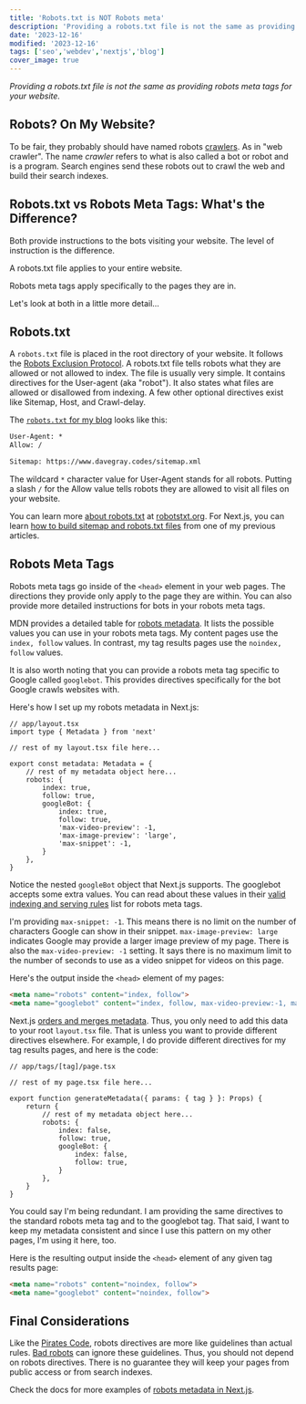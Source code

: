 ```yaml
---
title: 'Robots.txt is NOT Robots meta'
description: 'Providing a robots.txt file is not the same as providing robots meta tags for your website.'
date: '2023-12-16'
modified: '2023-12-16'
tags: ['seo','webdev','nextjs','blog']
cover_image: true
---
```


_Providing a robots.txt file is not the same as providing robots meta tags for your website._

## Robots? On My Website? 

To be fair, they probably should have named robots [crawlers](https://developer.mozilla.org/en-US/docs/Glossary/Crawler). As in "web crawler". The name _crawler_ refers to what is also called a bot or robot and is a program. Search engines send these robots out to crawl the web and build their search indexes.

## Robots.txt vs Robots Meta Tags: What's the Difference?

Both provide instructions to the bots visiting your website. The level of instruction is the difference.

A robots.txt file applies to your entire website. 

Robots meta tags apply specifically to the pages they are in.

Let's look at both in a little more detail...

## Robots.txt 

A `robots.txt` file is placed in the root directory of your website. It follows the [Robots Exclusion Protocol](https://www.rfc-editor.org/rfc/rfc9309.html). A robots.txt file tells robots what they are allowed or not allowed to index. The file is usually very simple. It contains directives for the User-agent (aka "robot"). It also states what files are allowed or disallowed from indexing. A few other optional directives exist like Sitemap, Host, and Crawl-delay.

The [`robots.txt` for my blog](https://www.davegray.codes/robots.txt) looks like this:

```txt 
User-Agent: *
Allow: /

Sitemap: https://www.davegray.codes/sitemap.xml
```
The wildcard `*` character value for User-Agent stands for all robots. Putting a slash `/` for the Allow value tells robots they are allowed to visit all files on your website.

You can learn more [about robots.txt](https://www.robotstxt.org/robotstxt.html) at [robotstxt.org](https://www.robotstxt.org/). For Next.js, you can learn [how to build sitemap and robots.txt files](https://www.davegray.codes/posts/nextjs-how-to-build-sitemap-robots-txt) from one of my previous articles. 

## Robots Meta Tags 

Robots meta tags go inside of the `<head>` element in your web  pages. The directions they provide only apply to the page they are within. You can also provide more detailed instructions for bots in your robots meta tags. 

MDN provides a detailed table for [robots metadata](https://developer.mozilla.org/en-US/docs/Web/HTML/Element/meta/name#other_metadata_names). It lists the possible values you can use in your robots meta tags. My content pages use the `index, follow` values. In contrast, my tag results pages use the `noindex, follow` values. 

It is also worth noting that you can provide a robots meta tag specific to Google called `googlebot`. This provides directives specifically for the bot Google crawls websites with. 

Here's how I set up my robots metadata in Next.js: 

```tsx 
// app/layout.tsx
import type { Metadata } from 'next'

// rest of my layout.tsx file here...

export const metadata: Metadata = {
    // rest of my metadata object here... 
    robots: {
        index: true,
        follow: true,
        googleBot: {
            index: true,
            follow: true,
            'max-video-preview': -1,
            'max-image-preview': 'large',
            'max-snippet': -1,
        }
    },
}
```
Notice the nested `googleBot` object that Next.js supports. The googlebot accepts some extra values. You can read about these values in their [valid indexing and serving rules](https://developers.google.com/search/docs/crawling-indexing/robots-meta-tag) list for robots meta tags. 

I'm providing `max-snippet: -1`. This means there is no limit on the number of characters Google can show in their snippet. `max-image-preview: large` indicates Google may provide a larger image preview of my page. There is also the `max-video-preview: -1` setting. It says there is no maximum limit to the number of seconds to use as a video snippet for videos on this page. 

Here's the output inside the `<head>` element of my pages: 

```html 
<meta name="robots" content="index, follow">
<meta name="googlebot" content="index, follow, max-video-preview:-1, max-image-preview:large, max-snippet:-1">
```
Next.js [orders and merges metadata](https://www.davegray.codes/posts/nextjs-ordering-merging-metadata). Thus, you only need to add this data to your root `layout.tsx` file. That is unless you want to provide different directives elsewhere. For example, I do provide different directives for my tag results pages, and here is the code: 

```tsx 
// app/tags/[tag]/page.tsx

// rest of my page.tsx file here...

export function generateMetadata({ params: { tag } }: Props) {
    return {
        // rest of my metadata object here...
        robots: {
            index: false,
            follow: true,
            googleBot: {
                index: false,
                follow: true,
            }
        },
    }
}
```
You could say I'm being redundant. I am providing the same directives to the standard robots meta tag and to the googlebot tag. That said, I want to keep my metadata consistent and since I use this pattern on my other pages, I'm using it here, too. 

Here is the resulting output inside the `<head>` element of any given tag results page:

```html 
<meta name="robots" content="noindex, follow">
<meta name="googlebot" content="noindex, follow">
```
## Final Considerations

Like the [Pirates Code](https://youtu.be/k9ojK9Q_ARE?si=AOl396L5YrKgVRSW&t=41), robots directives are more like guidelines than actual rules. [Bad robots](https://www.robotstxt.org/faq/blockjustbad.html) can ignore these guidelines. Thus, you should not depend on robots directives. There is no guarantee they will keep your pages from public access or from search indexes.

Check the docs for more examples of [robots metadata in Next.js](https://nextjs.org/docs/app/api-reference/functions/generate-metadata#robots). 